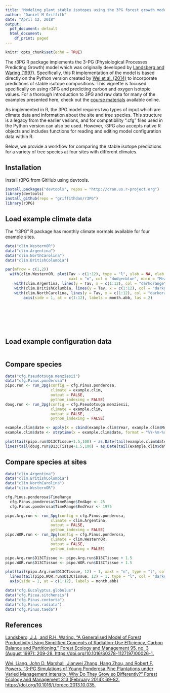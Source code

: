 ```yaml
---
title: "Modeling plant stable isotopes using the 3PG forest growth model in R"
author: "Daniel M Griffith"
date: "April 12, 2018"
output:
  pdf_document: default
  html_document:
    df_print: paged
---
```


```r
knitr::opts_chunk$set(echo = TRUE)
```

The r3PG R package implements the 3-PG (Physiological Processes Predicting Growth) model which was originally developed by [Landsberg and Waring (1997)](https://www.sciencedirect.com/science/article/pii/S0378112797000261). Specifically, this R implementation of the model is based directly on the Python version created by [Wei et al. (2014)](https://www.sciencedirect.com/science/article/pii/S0378112713007226) to incorporate predictions of stable isotope compositions. This vignette is focused specifically on using r3PG and predicting carbon and oxygen isotopic values. For a thorough introduction to 3PG and raw data for many of the examples presented here, check out the [course materials](http://3pg.forestry.ubc.ca/3-pg-course/) available online.

As implemented in R, the 3PG model requires two types of input which are climate data and information about the site and tree species. This structure is a legacy from the earlier vesions, and for compatibility ".cfg" files used in the Python version can also be used. However, r3PG also accepts native R objects and includes functions for reading and editing model configuration data within R. 

Below, we provide a workflow for comparing the stable isotope predictions for a variety of tree species at four sites with different climates.

## Installation

Install r3PG from GitHub using devtools.

```r
install.packages("devtools", repos = "http://cran.us.r-project.org")
library(devtools)
install_github(repo = "griffithdan/r3PG")
library(r3PG)
```

## Load example climate data

The "r3PG" R package has monthly climate normals available for four example sites.

```r
data("clim.WesternOR")
data("clim.Argentina")
data("clim.NorthCarolina")
data("clim.BritishColumbia")

par(mfrow = c(1,2))
  with(clim.WesternOR, plot(Tav ~ c(1:12), type = "l", ylab = NA, xlab = "", ylim = c(-10,20), 
                            xaxt = "n", col = "dodgerblue", main = "Mean Temperature"))
    with(clim.Argentina, lines(y = Tav, x = c(1:12), col = "darkorange"))    
    with(clim.BritishColumbia, lines(y = Tav, x = c(1:12), col = "darkgreen"))    
    with(clim.NorthCarolina, lines(y = Tav, x = c(1:12), col = "darkorange"))    
        axis(side = 1, at = c(1:12), labels = month.abb, las = 2)

     
    
    
    
  
```

## Load example configuration data

```r



```


## Compare species

```r
data("cfg.Pseudotsuga.menziesii")
data("cfg.Pinus.ponderosa")
pipo.run <- run_3pg(config = cfg.Pinus.ponderosa, 
                    climate = example.clim, 
                    output = FALSE, 
                    python_indexing = FALSE)
doug.run <- run_3pg(config = cfg.Pseudotsuga.menziesii, 
                    climate = example.clim, 
                    output = FALSE, 
                    python_indexing = FALSE)

example.clim$date <- apply(X = cbind(example.clim$Year, example.clim$Month), MARGIN = 1, FUN = function(x){paste(x[1], x[2], 15, sep = "-")})
example.clim$date <- strptime(x = example.clim$date, format = "%Y-%m-%d")

plot(tail(pipo.run$D13CTissue+1.5,100) ~ as.Date(tail(example.clim$date, 100)), type = "l", col = "dodgerblue", ylab = "d13C wood", xlab = "") # add 1.5 to get gfrom wood to cellulose
lines(tail(doug.run$D13CTissue+1.5,100) ~ as.Date(tail(example.clim$date, 100)), type = "l", col = "darkorange", ylab = "d13C wood", xlab = "")
```

## Compare species at sites

```r
data("clim.Argentina")
data("clim.BritishColumbia")
data("clim.NorthCarolina")
data("clim.WesternOR")

cfg.Pinus.ponderosa$TimeRange
  cfg.Pinus.ponderosa$TimeRange$EndAge <- 25
  cfg.Pinus.ponderosa$TimeRange$EndYear <- 1975

pipo.Arg.run <- run_3pg(config = cfg.Pinus.ponderosa, 
                    climate = clim.Argentina, 
                    output = FALSE, 
                    python_indexing = FALSE)
pipo.WOR.run <- run_3pg(config = cfg.Pinus.ponderosa, 
                    climate = clim.WesternOR, 
                    output = FALSE, 
                    python_indexing = FALSE)

pipo.Arg.run$D13CTissue <- pipo.Arg.run$D13CTissue + 1.5
pipo.WOR.run$D13CTissue <- pipo.WOR.run$D13CTissue + 1.5 

plot(tail(pipo.Arg.run$D13CTissue, 12) ~ 1, xaxt = "n", type = "l", col = "dodgerblue", ylab = "d13C wood", xlab = "")
  lines(tail(pipo.WOR.run$D13CTissue, 12) ~ 1, type = "l", col = "darkorange", ylab = "d13C wood", xlab = "")
  axis(side = 1, at = c(1:12), labels = month.abb)

data("cfg.Eucalyptus.globulus")
data("cfg.Picea.sitchensis")
data("cfg.Pinus.contorta")
data("cfg.Pinus.radiata")
data("cfg.Pinus.taeda")
```

## References

[Landsberg, J.J., and R.H. Waring. "A Generalised Model of Forest Productivity Using Simplified Concepts of Radiation-Use Efficiency, Carbon Balance and Partitioning." Forest Ecology and Management 95, no. 3 (August 1997): 209-28. https://doi.org/10.1016/S0378-1127(97)00026-1.](https://www.sciencedirect.com/science/article/pii/S0378112797000261)

[Wei, Liang, John D. Marshall, Jianwei Zhang, Hang Zhou, and Robert F. Powers. "3-PG Simulations of Young Ponderosa Pine Plantations under Varied Management Intensity: Why Do They Grow so Differently?" Forest Ecology and Management 313 (February 2014): 69-82. https://doi.org/10.1016/j.foreco.2013.10.035.](https://www.sciencedirect.com/science/article/pii/S0378112713007226)











